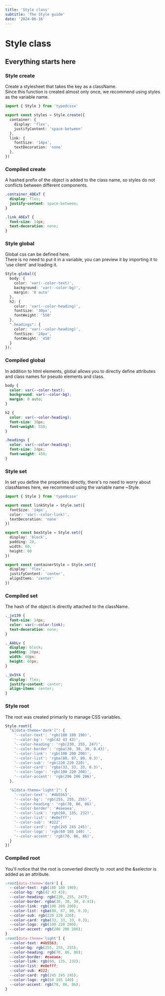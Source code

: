 ```yaml
---
title: 'Style class'
subtitle: 'The Style guide'
date: '2024-06-16'
---
```


<SearchBox />
<TocBot />

# Style class

## Everything starts here

### Style create
Create a stylesheet that takes the key as a className.  
Since this function is created almost only once, we recommend using styles as the variable name.
```ts title="style.css.ts"
import { Style } from 'typedcssx'

export const styles = Style.create({
  container: {
    display: 'flex',
    justifyContent: 'space-between'
  },
  link: {
    fontSize: '14px',
    textDecoration: 'none'
  },
})
```
### Compiled create
A hashed prefix of the object is added to the class name, so styles do not conflicts between different components.
```css title="css"
.container_40ExT {
  display: flex;
  justify-content: space-between;
}

.link_40ExT {
  font-size: 14px;
  text-decoration: none;
}
```

### Style global
Global css can be defined here.  
There is no need to put it in a variable, you can preview it by importing it to 'use client' and loading it.
```ts title="global.css.ts"
Style.global({
  body: {
    color: 'var(--color-text)',
    background: 'var(--color-bg)',
    margin: '0 auto'
  },
  h2: {
    color: 'var(--color-heading)',
    fontSize: '30px',
    fontWeight: '550'
  },
  ".headings": {
    color: 'var(--color-heading)',
    fontSize: '24px',
    fontWeight: '450'
  }
});
  ```

### Compiled global
In addition to html elements, global allows you to directly define attributes and class names for pseudo elements and class.
```css title="css"
body {
  color: var(--color-text);
  background: var(--color-bg);
  margin: 0 auto;
}

h2 {
  color: var(--color-heading);
  font-size: 30px;
  font-weight: 550;
}

.headings {
  color: var(--color-heading);
  font-size: 24px;
  font-weight: 450;
}
```

### Style set
In set you define the properties directly, there's no need to worry about classNames here, we recommend using the variable name ~Style.
```ts title="style.css.ts"
import { Style } from 'typedcssx'

export const linkStyle = Style.set({
  fontSize: '14px',
  color: 'var(--color-link)',
  textDecoration: 'none'
})

export const boxStyle = Style.set({
  display: 'block',
  padding: 20,
  width: 60,
  height: 60
})

export const containerStyle = Style.set({
  display: 'flex',
  justifyContent: 'center',
  alignItems: 'center'
})
```

### Compiled set
The hash of the object is directly attached to the className.
```css title="css"
._jo139 {
  font-size: 14px;
  color: var(--color-link);
  text-decoration: none;
}

._AAbLv {
  display: block;
  padding: 20px;
  width: 60px;
  height: 60px;
}

._Ux5Y4 {
  display: flex;
  justify-content: center;
  align-items: center;
}
```

### Style root
The root was created primarily to manage CSS variables.
```ts title="global.css.ts"
Style.root({
  "&[data-theme='dark']": {
    '--color-text': 'rgb(180 180 190)',
    '--color-bg': 'rgb(42 43 43)',
    '--color-heading': 'rgb(230, 255, 247)',
    '--color-border': 'rgba(30, 30, 30, 0.43)',
    '--color-link': 'rgb(100 200 200)',
    '--color-list': 'rgba(80, 87, 80, 0.3)',
    '--color-sub': 'rgb(220 220 220)',
    '--color-card': 'rgba(33, 33, 33, 0.3)',
    '--color-logo': 'rgb(100 220 200)',
    '--color-accent': 'rgb(206 206 206)',
  },

  "&[data-theme='light']": {
    '--color-text': '#4b5563',
    '--color-bg': 'rgb(255, 255, 255)',
    '--color-heading': 'rgb(70, 86, 86)',
    '--color-border': '#eaeaea',
    '--color-link': 'rgb(60, 135, 232)',
    '--color-list': '#e0efff',
    '--color-sub': '#222',
    '--color-card': 'rgb(245 245 245)',
    '--color-logo': 'rgb(60 165 140) ',
    '--color-accent': 'rgb(70, 86, 86)',
  }
})
```

### Compiled root
You'll notice that the root is converted directly to :root and the &selector is added as an attribute.
```css title="css"
:root[data-theme='dark'] {
  --color-text: rgb(180 180 190);
  --color-bg: rgb(42 43 43);
  --color-heading: rgb(230, 255, 247);
  --color-border: rgba(30, 30, 30, 0.43);
  --color-link: rgb(100 200 200);
  --color-list: rgba(80, 87, 80, 0.3);
  --color-sub: rgb(220 220 220);
  --color-card: rgba(33, 33, 33, 0.3);
  --color-logo: rgb(100 220 200);
  --color-accent: rgb(206 206 206);
}
:root[data-theme='light'] {
  --color-text: #4b5563;
  --color-bg: rgb(255, 255, 255);
  --color-heading: rgb(70, 86, 86);
  --color-border: #eaeaea;
  --color-link: rgb(60, 135, 232);
  --color-list: #e0efff;
  --color-sub: #222;
  --color-card: rgb(245 245 245);
  --color-logo: rgb(60 165 140) ;
  --color-accent: rgb(70, 86, 86);
}
```